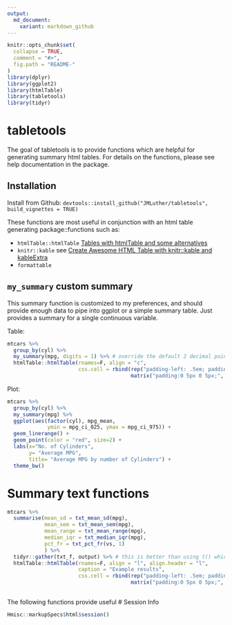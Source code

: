```yaml
---
output:
  md_document:
    variant: markdown_github
---
```


<!-- README.md is generated from README.Rmd. Please edit that file -->

```r
knitr::opts_chunk$set(
  collapse = TRUE,
  comment = "#>",
  fig.path = "README-"
)
library(dplyr)
library(ggplot2)
library(htmlTable)
library(tabletools)
library(tidyr)
```

# tabletools

The goal of tabletools is to provide functions which are helpful for generating summary html tables.
For details on the functions, please see help documentation in the package.

## Installation

Install from Github:  `devtools::install_github("JMLuther/tabletools", build_vignettes = TRUE)`



These functions are most useful in conjunction with an html table generating package::functions such as:  
  
  *  `htmlTable::htmlTable` [Tables with htmlTable and some alternatives](https://cran.r-project.org/web/packages/htmlTable/vignettes/tables.html)  
  *  `knitr::kable` see [Create Awesome HTML Table with knitr::kable and kableExtra](https://haozhu233.github.io/kableExtra/awesome_table_in_html.html)  
  *  `formattable` 

## `my_summary` custom summary  

This summary function is customized to my preferences, and should provide enough data to pipe into ggplot or a simple summary table.
Just provides a summary for a single continuous variable.

Table:
```r
mtcars %>% 
  group_by(cyl) %>% 
  my_summary(mpg, digits = 1) %>% # override the default 2 decimal point rounding
  htmlTable::htmlTable(rnames=F, align = "c",
                       css.cell = rbind(rep("padding-left: .5em; padding-right: .5em;",times=ncol(.)),
                                        matrix("padding:0 5px 0 5px;", ncol=ncol(.), nrow=nrow(.))))

```

Plot:
```r
mtcars %>% 
  group_by(cyl) %>% 
  my_summary(mpg) %>% 
  ggplot(aes(factor(cyl), mpg_mean,
             ymin = mpg_ci_025, ymax = mpg_ci_975)) +
  geom_linerange() +
  geom_point(color = "red", size=2) +
  labs(x="No. of Cylinders",
       y= "Average MPG",
       title= "Average MPG by number of Cylinders") +
  theme_bw()

```


# Summary text functions 

```r
mtcars %>%
  summarise(mean_sd = txt_mean_sd(mpg),
            mean_sem = txt_mean_sem(mpg),
            mean_range = txt_mean_range(mpg),
            median_iqr = txt_median_iqr(mpg),
            pct_fr = txt_pct_fr(vs, 1)
            ) %>% 
  tidyr::gather(txt_f, output) %>% # this is better than using t() which creates a matrix
  htmlTable::htmlTable(rnames=F, align = "l", align.header = "l", 
                       caption = "Example results",
                       css.cell = rbind(rep("padding-left: .5em; padding-right: .5em;",times=ncol(.)),
                                        matrix("padding:0 5px 0 5px;", ncol=ncol(.), nrow=nrow(.))))
  

```




The following functions provide useful
# Session Info  

```r
Hmisc::markupSpecs$html$session()
```

 